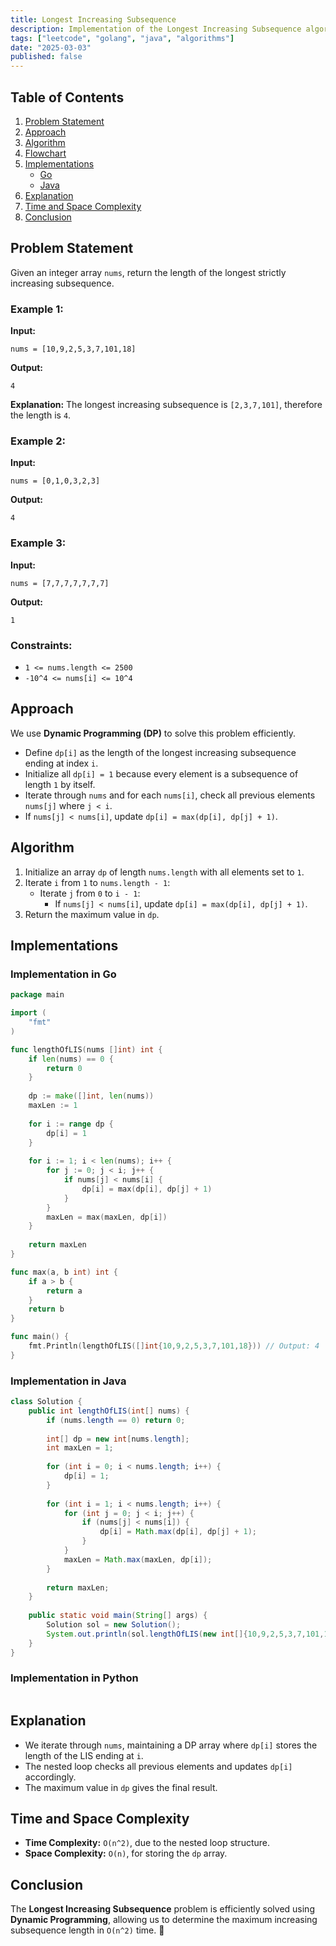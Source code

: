 ```yaml
---
title: Longest Increasing Subsequence
description: Implementation of the Longest Increasing Subsequence algorithm with Go and Java.
tags: ["leetcode", "golang", "java", "algorithms"]
date: "2025-03-03"
published: false
---
```


## Table of Contents

1. [Problem Statement](#problem-statement)
2. [Approach](#approach)
3. [Algorithm](#algorithm)
4. [Flowchart](#flowchart)
5. [Implementations](#implementations)
   - [Go](#implementation-in-go)
   - [Java](#implementation-in-java)
6. [Explanation](#explanation)
7. [Time and Space Complexity](#time-and-space-complexity)
8. [Conclusion](#conclusion)

## Problem Statement

Given an integer array `nums`, return the length of the longest strictly increasing subsequence.

### Example 1:

**Input:**
```
nums = [10,9,2,5,3,7,101,18]
```
**Output:**
```
4
```
**Explanation:** The longest increasing subsequence is `[2,3,7,101]`, therefore the length is `4`.

### Example 2:

**Input:**
```
nums = [0,1,0,3,2,3]
```
**Output:**
```
4
```

### Example 3:

**Input:**
```
nums = [7,7,7,7,7,7,7]
```
**Output:**
```
1
```

### Constraints:

- `1 <= nums.length <= 2500`
- `-10^4 <= nums[i] <= 10^4`

## Approach

We use **Dynamic Programming (DP)** to solve this problem efficiently.

- Define `dp[i]` as the length of the longest increasing subsequence ending at index `i`.
- Initialize all `dp[i] = 1` because every element is a subsequence of length `1` by itself.
- Iterate through `nums` and for each `nums[i]`, check all previous elements `nums[j]` where `j < i`.
- If `nums[j] < nums[i]`, update `dp[i] = max(dp[i], dp[j] + 1)`.

## Algorithm

1. Initialize an array `dp` of length `nums.length` with all elements set to `1`.
2. Iterate `i` from `1` to `nums.length - 1`:
   - Iterate `j` from `0` to `i - 1`:
     - If `nums[j] < nums[i]`, update `dp[i] = max(dp[i], dp[j] + 1)`.
3. Return the maximum value in `dp`.

## Implementations

### Implementation in Go

```go
package main

import (
    "fmt"
)

func lengthOfLIS(nums []int) int {
    if len(nums) == 0 {
        return 0
    }
    
    dp := make([]int, len(nums))
    maxLen := 1
    
    for i := range dp {
        dp[i] = 1
    }
    
    for i := 1; i < len(nums); i++ {
        for j := 0; j < i; j++ {
            if nums[j] < nums[i] {
                dp[i] = max(dp[i], dp[j] + 1)
            }
        }
        maxLen = max(maxLen, dp[i])
    }
    
    return maxLen
}

func max(a, b int) int {
    if a > b {
        return a
    }
    return b
}

func main() {
    fmt.Println(lengthOfLIS([]int{10,9,2,5,3,7,101,18})) // Output: 4
}
```

### Implementation in Java

```java
class Solution {
    public int lengthOfLIS(int[] nums) {
        if (nums.length == 0) return 0;
        
        int[] dp = new int[nums.length];
        int maxLen = 1;
        
        for (int i = 0; i < nums.length; i++) {
            dp[i] = 1;
        }
        
        for (int i = 1; i < nums.length; i++) {
            for (int j = 0; j < i; j++) {
                if (nums[j] < nums[i]) {
                    dp[i] = Math.max(dp[i], dp[j] + 1);
                }
            }
            maxLen = Math.max(maxLen, dp[i]);
        }
        
        return maxLen;
    }
    
    public static void main(String[] args) {
        Solution sol = new Solution();
        System.out.println(sol.lengthOfLIS(new int[]{10,9,2,5,3,7,101,18})); // Output: 4
    }
}
```

### Implementation in Python

```python

```


## Explanation

- We iterate through `nums`, maintaining a DP array where `dp[i]` stores the length of the LIS ending at `i`.
- The nested loop checks all previous elements and updates `dp[i]` accordingly.
- The maximum value in `dp` gives the final result.

## Time and Space Complexity

- **Time Complexity:** `O(n^2)`, due to the nested loop structure.
- **Space Complexity:** `O(n)`, for storing the `dp` array.

## Conclusion

The **Longest Increasing Subsequence** problem is efficiently solved using **Dynamic Programming**, allowing us to determine the maximum increasing subsequence length in `O(n^2)` time. 🚀

